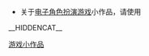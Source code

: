 {{WPSS-cat}}
{{Stub Category|article=[[角色扮演游戏|角色扮演游戏]]|newstub=rpg-stub|category=角色扮演游戏}}
* 关于[[电子角色扮演游戏|电子角色扮演游戏]]小作品，请使用 {{tl|rpg-videogame-stub}}

{{CategoryTOC}}
[[Category:游戏小作品|]]

__HIDDENCAT__